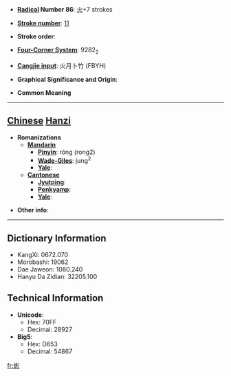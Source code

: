 * '''[[Wiktionary:Chinese radical index| Radical]] Number 86''': [[Wiktionary:Chinese radical index 火|火]]+7 strokes

* '''[[Wiktionary:Chinese total strokes index|Stroke number]]''': [[Wiktionary:Chinese total strokes index 11|11]]

* '''Stroke order''': 

* '''[[Wiktionary:Chinese four corner index|Four-Corner System]]''': 9282<sub>2</sub>

* '''[[Wiktionary:Chinese Cangjie index|Cangjie input]]''': 火月卜竹 (FBYH)

* '''Graphical Significance and Origin''': 

* '''Common Meaning'''

----

== [[Chinese]] [[Hanzi]] ==

* '''Romanizations'''
** '''[[Mandarin]]'''
*** '''[[Pinyin]]''': róng (rong2)
*** '''[[Wade-Giles]]''': jung<sup>2</sup>
*** '''[[Yale]]''': 
** '''[[Cantonese]]'''
*** '''[[Jyutping]]''':
*** '''[[Penkyamp]]''': 
*** '''[[Yale]]''': 

* '''Other info''': 

----

== Dictionary Information ==

* KangXi: 0672.070
* Morobashi: 19062
* Dae Jaweon: 1080.240
* Hanyu Da Zidian: 32205.100

== Technical Information ==

* '''Unicode''':
** Hex: 70FF
** Decimal: 28927
* '''Big5''':
** Hex: D653
** Decimal: 54867

[[fr:烿]]